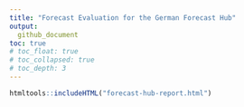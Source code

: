 ```yaml
---
title: "Forecast Evaluation for the German Forecast Hub"
output: 
  github_document
toc: true
# toc_float: true
# toc_collapsed: true
# toc_depth: 3
---
```


```r
htmltools::includeHTML("forecast-hub-report.html")

```

